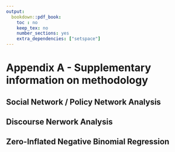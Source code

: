 ```yaml
---
output:
  bookdown::pdf_book:
    toc : no
    keep_tex: no
    number_sections: yes
    extra_dependencies: ["setspace"]
---
```

# Appendix A - Supplementary information on methodology

## Social Network / Policy Network Analysis

## Discourse Nerwork Analysis

## Zero-Inflated Negative Binomial Regression

